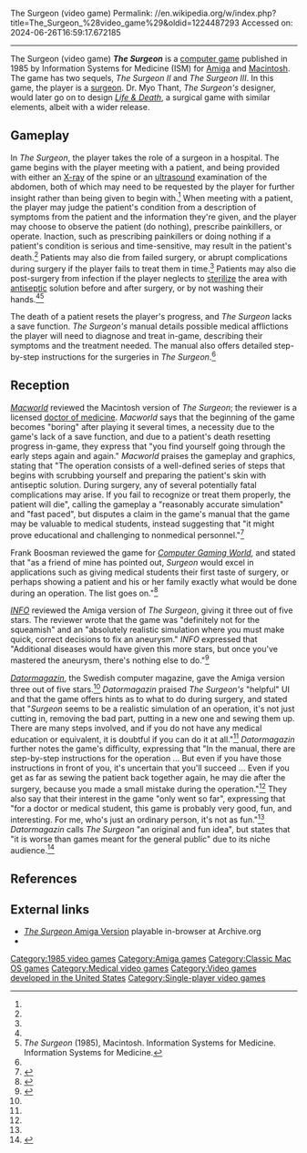 The Surgeon (video game)
Permalink: //en.wikipedia.org/w/index.php?title=The_Surgeon_%28video_game%29&oldid=1224487293
Accessed on: 2024-06-26T16:59:17.672185



------
The Surgeon (video game)
{{Short description|1985 video game}}
{{Orphan|date=December 2019}}
{{Infobox video game
|title = The Surgeon
|image = TheSurgeon screenshot.png
|developer = Winchell Chung
|publisher = Information Systems for Medicine
|designer = Dr. Myo Thant
|engine = 
|released = [[1985 in video gaming|1985]]
|genre = [[Simulation video game|Simulation]]
|modes = [[Single player]]
|platforms = [[Macintosh]], [[Amiga]]
|caption = 
|alt = 
}}
'''''The Surgeon''''' is a [[Video game|computer game]] published in 1985 by Information Systems for Medicine (ISM) for [[Amiga]] and [[Macintosh]]. The game has two sequels, ''The Surgeon II'' and ''The Surgeon III''. In this game, the player is a [[surgeon]]. Dr. Myo Thant, ''The Surgeon's'' designer, would later go on to design ''[[Life & Death]]'', a surgical game with similar elements, albeit with a wider release.

==Gameplay==
In ''The Surgeon'', the player takes the role of a surgeon in a hospital. The game begins with the player meeting with a patient, and being provided with either an [[X-ray#Medical uses|X-ray]] of the spine or an [[Medical ultrasound|ultrasound]] examination of the abdomen, both of which may need to be requested by the player for further insight rather than being given to begin with.<ref name=tessler /> When meeting with a patient, the player may judge the patient's condition from a description of symptoms from the patient and the information they're given, and the player may choose to observe the patient (do nothing), prescribe painkillers, or operate. Inaction, such as prescribing painkillers or doing nothing if a patient's condition is serious and time-sensitive, may result in the patient's death.<ref name=tessler /> Patients may also die from failed surgery, or abrupt complications during surgery if the player fails to treat them in time.<ref name=tessler /> Patients may also die post-surgery from infection if the player neglects to [[Sterilization (microbiology)|sterilize]] the area with [[antiseptic]] solution before and after surgery, or by not washing their hands.<ref name=dator /><ref name=surgeonmac>''The Surgeon'' (1985), Macintosh. Information Systems for Medicine. Information Systems for Medicine.</ref>

The death of a patient resets the player's progress, and ''The Surgeon'' lacks a save function. ''The Surgeon's'' manual details possible medical afflictions the player will need to diagnose and treat in-game, describing their symptoms and the treatment needed. The manual also offers detailed step-by-step instructions for the surgeries in ''The Surgeon''.<ref name=tessler />

== Reception ==
''[[Macworld]]'' reviewed the Macintosh version of ''The Surgeon''; the reviewer is a licensed [[doctor of medicine]]. ''Macworld'' says that the beginning of the game becomes "boring" after playing it several times, a necessity due to the game's lack of a save function, and due to a patient's death resetting progress in-game, they express that "you find yourself going through the early steps again and again." ''Macworld'' praises the gameplay and graphics, stating that "The operation consists of a well-defined series of steps that begins with scrubbing yourself and preparing the patient's skin with antiseptic solution. During surgery, any of several potentially fatal complications may arise. If you fail to recognize or treat them properly, the patient will die", calling the gameplay a "reasonably accurate simulation" and "fast paced", but disputes a claim in the game's manual that the game may be valuable to medical students, instead suggesting that "it might prove educational and challenging to nonmedical personnel."<ref name=tessler>{{cite magazine|last = Franklin N. Tessler|first = M.D.|title = The Cutting Edge: The Surgeon 1.1 Review|date = March 1987|url = https://archive.org/details/MacWorld_8703_March_1987/page/n161|magazine = Macworld|publisher = Mac Publishing|page = 154}}</ref>

Frank Boosman reviewed the game for ''[[Computer Gaming World]]'', and stated that "as a friend of mine has pointed out, ''Surgeon'' would excel in applications such as giving medical students their first taste of surgery, or perhaps showing a patient and his or her family exactly what would be done during an operation. The list goes on."<ref name="CGW32">{{cite magazine |last=Boosman |first=Frank |title=Macintosh Windows |magazine=Computer Gaming World |date=November 1986 |volume=1 |issue=32 |pages=15}}</ref>

[[.info (magazine)|''INFO'']] reviewed the Amiga version of ''The Surgeon'', giving it three out of five stars. The reviewer wrote that the game was "definitely not for the squeamish" and an "absolutely realistic simulation where you must make quick, correct decisions to fix an aneurysm." ''INFO'' expressed that "Additional diseases would have given this more stars, but once you've mastered the aneurysm, there's nothing else to do."<ref>{{cite magazine|title = The Surgeon Review|date = November 1987|url = https://archive.org/details/info-magazine-17/page/n17|magazine = INFO|publisher = Info Publications Ltd|first = Tom|last = Malcom|issue = 17|page = 18}}</ref>

''[[:sv:Datormagazin|Datormagazin]]'', the Swedish computer magazine, gave the Amiga version three out of five stars.<ref name=dator /> ''Datormagazin'' praised ''The Surgeon's'' "helpful" UI and that the game offers hints as to what to do during surgery, and stated that "''Surgeon'' seems to be a realistic simulation of an operation, it's not just cutting in, removing the bad part, putting in a new one and sewing them up. There are many steps involved, and if you do not have any medical education or equivalent, it is doubtful if you can do it at all."<ref name=dator /> ''Datormagazin'' further notes the game's difficulty, expressing that "In the manual, there are step-by-step instructions for the operation ... But even if you have those instructions in front of you, it's uncertain that you'll succeed ... Even if you get as far as sewing the patient back together again, he may die after the surgery, because you made a small mistake during the operation."<ref name=dator /> They also say that their interest in the game "only went so far", expressing that "for a doctor or medical student, this game is probably very good, fun, and interesting. For me, who's just an ordinary person, it's not as fun."<ref name=dator /> ''Datormagazin'' calls ''The Surgeon'' "an original and fun idea", but states that "it is worse than games meant for the general public" due to its niche audience.<ref name=dator>{{cite magazine|title = Doktor Amiga|date = August 1987|url = https://archive.org/stream/Datormagazin1987/Datormagazin_1987_nr06#page/n27/mode/2up|magazine = Datormagazin|publisher = Egmont Tidskrifter|first = Erik|last = Lundevall|page = 28}}</ref>

==References==
{{reflist}}

==External links==
* [https://archive.org/details/Surgeon_The_v1.0_1986_ISM ''The Surgeon'' Amiga Version] playable in-browser at Archive.org
* {{abime|id=4671}}

{{DEFAULTSORT:Surgeon (video game), The}}
[[Category:1985 video games]]
[[Category:Amiga games]]
[[Category:Classic Mac OS games]]
[[Category:Medical video games]]
[[Category:Video games developed in the United States]]
[[Category:Single-player video games]]